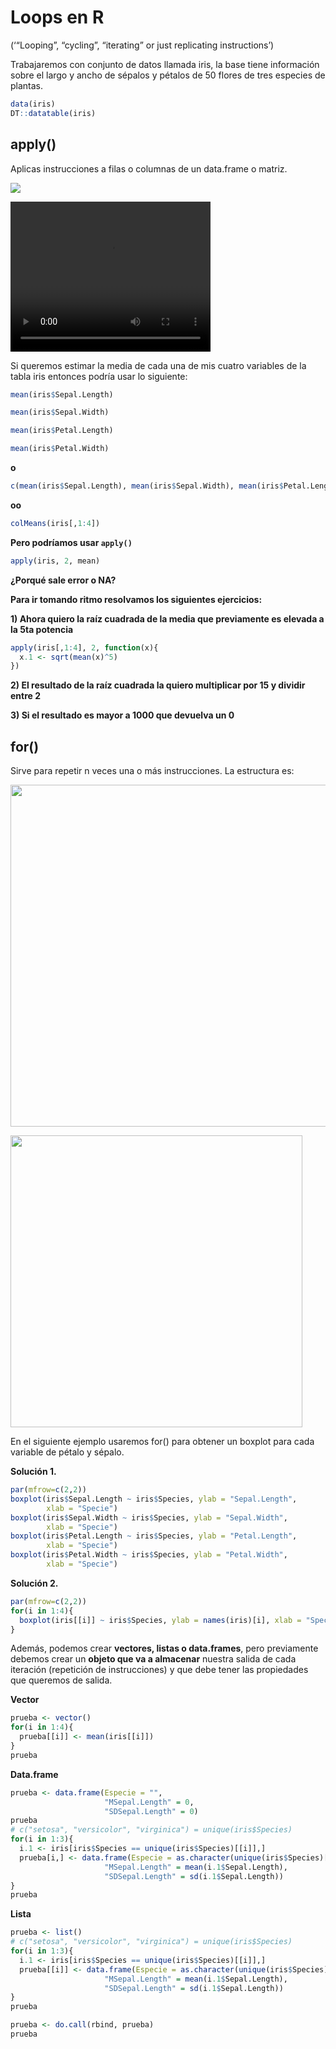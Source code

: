 # Loops en R

('"Looping", "cycling", "iterating" or just replicating instructions')

Trabajaremos con conjunto de datos llamada iris, la base tiene información sobre el largo y ancho de sépalos y pétalos de 50 flores de tres especies de plantas.

```r
data(iris)
DT::datatable(iris)
```

## apply()

Aplicas instrucciones a filas o columnas de un data.frame o matriz.

![](images/apply_1.PNG)

<video width="320" height="240" controls>

<source src="images/apply_2.mp4" type="video/mp4">

</video>

Si queremos estimar la media de cada una de mis cuatro variables de la tabla iris entonces podría usar lo siguiente:

```r
mean(iris$Sepal.Length)

mean(iris$Sepal.Width)

mean(iris$Petal.Length)

mean(iris$Petal.Width)
```

**o**

```r
c(mean(iris$Sepal.Length), mean(iris$Sepal.Width), mean(iris$Petal.Length), mean(iris$Petal.Width))
```

**oo**

```r
colMeans(iris[,1:4])
```

**Pero podríamos usar `apply()`**

```r
apply(iris, 2, mean)
```

**¿Porqué sale error o NA?**

**Para ir tomando ritmo resolvamos los siguientes ejercicios:**

**1) Ahora quiero la raíz cuadrada de la media que previamente es elevada a la 5ta potencia**

```r
apply(iris[,1:4], 2, function(x){
  x.1 <- sqrt(mean(x)^5)
})
```

**2) El resultado de la raíz cuadrada la quiero multiplicar por 15 y dividir entre 2**

**3) Si el resultado es mayor a 1000 que devuelva un 0**


## for()

Sirve para repetir n veces una o más instrucciones. La estructura es:

![](images/For_1.PNG){width="547"}

![](images/For_2.PNG){width="467"}

En el siguiente ejemplo usaremos for() para obtener un boxplot para cada variable de pétalo y sépalo.

**Solución 1.**

```r
par(mfrow=c(2,2))
boxplot(iris$Sepal.Length ~ iris$Species, ylab = "Sepal.Length",
        xlab = "Specie")
boxplot(iris$Sepal.Width ~ iris$Species, ylab = "Sepal.Width",
        xlab = "Specie")
boxplot(iris$Petal.Length ~ iris$Species, ylab = "Petal.Length",
        xlab = "Specie")
boxplot(iris$Petal.Width ~ iris$Species, ylab = "Petal.Width",
        xlab = "Specie")
```

**Solución 2.**

```r
par(mfrow=c(2,2))
for(i in 1:4){
  boxplot(iris[[i]] ~ iris$Species, ylab = names(iris)[i], xlab = "Specie")
}
```

Además, podemos crear **vectores, listas o data.frames**, pero previamente debemos crear un **objeto que va a almacenar** nuestra salida de cada iteración (repetición de instrucciones) y que debe tener las propiedades que queremos de salida.

**Vector**

```r
prueba <- vector()
for(i in 1:4){
  prueba[[i]] <- mean(iris[[i]])
}
prueba
```

**Data.frame**

```r
prueba <- data.frame(Especie = "", 
                     "MSepal.Length" = 0,
                     "SDSepal.Length" = 0)
prueba
# c("setosa", "versicolor", "virginica") = unique(iris$Species)
for(i in 1:3){
  i.1 <- iris[iris$Species == unique(iris$Species)[[i]],]
  prueba[i,] <- data.frame(Especie = as.character(unique(iris$Species)[[i]]), 
                     "MSepal.Length" = mean(i.1$Sepal.Length),
                     "SDSepal.Length" = sd(i.1$Sepal.Length))
}
prueba
```

**Lista**

```r
prueba <- list()
# c("setosa", "versicolor", "virginica") = unique(iris$Species)
for(i in 1:3){
  i.1 <- iris[iris$Species == unique(iris$Species)[[i]],]
  prueba[[i]] <- data.frame(Especie = as.character(unique(iris$Species)[[i]]), 
                     "MSepal.Length" = mean(i.1$Sepal.Length),
                     "SDSepal.Length" = sd(i.1$Sepal.Length))
}
prueba
```

```r
prueba <- do.call(rbind, prueba)
prueba
```
